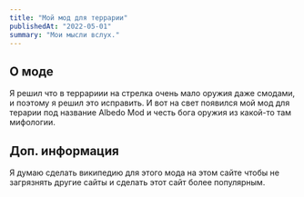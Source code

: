 ```yaml
---
title: "Мой мод для террарии"
publishedAt: "2022-05-01"
summary: "Мои мысли вслух."
---
```


## О моде

Я решил что в террариии на стрелка очень мало оружия даже смодами, и поэтому я решил это исправить.
И вот на свет появился мой мод для терарии под название Albedo Mod и честь бога оружия из какой-то там мифологии.

## Доп. информация

Я думаю сделать википедию для этого мода на этом сайте чтобы не загрязнять другие сайты и сделать этот сайт более популярным.
